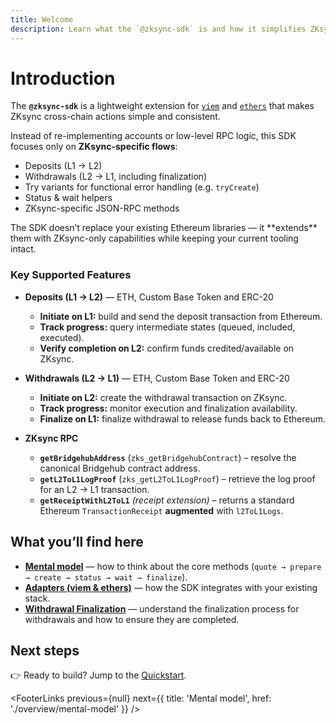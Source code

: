 ```yaml
---
title: Welcome
description: Learn what the `@zksync-sdk` is and how it simplifies ZKsync cross-chain flows for viem and ethers.
---
```


# Introduction

The **`@zksync-sdk`** is a lightweight extension for [`viem`](https://viem.sh) and [`ethers`](https://docs.ethers.io/) that makes ZKsync cross-chain actions simple and consistent.

Instead of re-implementing accounts or low-level RPC logic, this SDK focuses only on **ZKsync-specific flows**:

- Deposits (L1 → L2)
- Withdrawals (L2 → L1, including finalization)
- Try variants for functional error handling (e.g. `tryCreate`)
- Status & wait helpers
- ZKsync-specific JSON-RPC methods

<Info>
  The SDK doesn’t replace your existing Ethereum libraries — it **extends** them with ZKsync-only
  capabilities while keeping your current tooling intact.
</Info>

### Key Supported Features

- **Deposits (L1 → L2)** — ETH, Custom Base Token and ERC-20
  - **Initiate on L1:** build and send the deposit transaction from Ethereum.
  - **Track progress:** query intermediate states (queued, included, executed).
  - **Verify completion on L2:** confirm funds credited/available on ZKsync.

- **Withdrawals (L2 → L1)** — ETH, Custom Base Token and ERC-20
  - **Initiate on L2:** create the withdrawal transaction on ZKsync.
  - **Track progress:** monitor execution and finalization availability.
  - **Finalize on L1:** finalize withdrawal to release funds back to Ethereum.

- **ZKsync RPC**
  - **`getBridgehubAddress`** (`zks_getBridgehubContract`) – resolve the canonical Bridgehub contract address.
  - **`getL2ToL1LogProof`** (`zks_getL2ToL1LogProof`) – retrieve the log proof for an L2 → L1 transaction.
  - **`getReceiptWithL2ToL1`** _(receipt extension)_ – returns a standard Ethereum `TransactionReceipt` **augmented** with `l2ToL1Logs`.

## What you’ll find here

- [**Mental model**](./overview/mental-model) — how to think about the core methods (`quote → prepare → create → status → wait → finalize`).
- [**Adapters (viem & ethers)**](./overview/adapters) — how the SDK integrates with your existing stack.
- [**Withdrawal Finalization**](./overview/finalization) — understand the finalization process for withdrawals and how to ensure they are completed.

## Next steps

👉 Ready to build? Jump to the [Quickstart](../quickstart/index).

<FooterLinks previous={null} next={{ title: 'Mental model', href: './overview/mental-model' }} />
